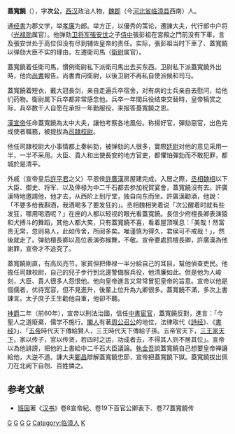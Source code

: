 '''蓋寬饒'''（{{bd|？||前60年|}}），字'''次公'''，[[西汉|西汉]]政治人物，[[魏郡|魏郡]]（今[[河北省|河北省]][[临漳县|临漳县]]西南）人。

通[[经書|经書]]为郡文学，举[[孝廉|孝廉]]为郎。举方正，以優秀的策论，遷諌大夫，代行郎中户将（[[光禄勋|光禄勋]]属官）。他弹劾[[卫将军|卫将军]][[張安世|張安世]]之子[[侍中|侍中]]張彭祖在宮殿之門前没有下車，言及張安世处于高位但没有尽到辅佐皇帝的责任。实际，張彭祖当时下車了、蓋寬饒以弹劾大臣不实的理由，左遷衛司馬（[[衛尉|衛尉]]属官）。

蓋寬饒着任衛司馬，慣例衛尉私下派衛司馬出去买东西。卫尉私下派蓋寬饒外出時，他向[[尚書|尚書]]報告。尚書責问衛尉，以後卫尉不再私自使派候和司马。

蓋寬饒着短衣，戴大冠長剑，亲自走遍兵卒宿舍，对有病的士兵亲自去慰问，给他们药物。衛尉属下兵卒都非常感念他。兵卒一年間兵役结束交替時，皇帝犒赏之际，兵卒数千人自愿在承担一年勤服役，来报答蓋寬饒之恩。

[[漢宣帝|漢宣帝]]任命蓋寬饒為太中大夫，讓他考察各地風俗。称揚好官，彈劾惡官，出色完成使者職務，被提拔為[[司隷校尉|司隷校尉]]。

他任司隷校尉大小事情都上奏糾劾，被弹劾的人很多，實際[[廷尉|廷尉]]对他的意见采用一半，一半不采用。大臣、貴人和出使長安的地方官吏，都懼怕彈劾而不敢犯罪，都城於是清平。

外戚（宣帝皇后[[許平君|許平君]]之父）平恩侯[[許廣漢|許廣漢]]房屋建完成，入居之際，[[丞相|丞相]][[魏相_(汉朝)|魏相]]以下大臣、御史、将军、以及俸禄为中二千石都去参加祝賀宴會，蓋寬饒沒有去。許廣漢特地邀請他，他才去，从西阶上到厅堂，独自向东而坐。許廣漢勸酒，他說：「不要多给我斟酒，我酒喝多了要发狂的」。丞相魏相笑着说「次公醒着时就有些发狂，哪用喝酒呢？」在座的人都以轻视的眼光看蓋寬饒。長信少府檀長卿表演猿和犬搏斗的舞蹈，其他人都大笑，只有蓋寬饒不喜，看着屋顶嘆息：「美哉！然富贵无常，忽则易人，此如传舍，所阅多矣。唯谨慎为得久，君侯可不戒哉！」，然後就走了。弹劾檀長卿以高位表演弥猴舞，不敬。宣帝要處罰檀長卿，許廣漢為他謝罪，宣帝才不追究了。

蓋寬饒剛直，有高风亮节，家貧但把俸禄一半分給自己的耳目，幫他偵查吏民。他擔任司隷校尉，自己的兒子步行到北邊警備服兵役，他清廉如此。但是他为人峻刻，大臣、貴人很多人怨恨他。他向皇帝進言又常常冒犯皇帝的旨意。宣帝以他是個儒者，优待宽容，但不見進升，後輩上位升為九卿很多。蓋寬饒不滿，多次上書諌言。太子庶子王生勸他自重，他卻不聽。

[[神爵|神爵]]二年（前60年），宣帝以刑法治國，信任[[中書|中書]][[宦官|宦官]]，蓋寬饒反對，進言：「今聖人之道廢棄，儒学不施行。[[閹人|閹人]]有著[[周公|周公]][[召公|召公]]的地位，法律取代《[[詩经|詩经]]》、《[[書经|書经]]》」、「[[五帝|五帝]]時代天下傳給賢人，三王時代天下傳給子孫。五帝官天下，[[三王|三王]][[家天下|家天下]]，家以传子，官以传贤，若四时之运，功成者去，不得其人则不居其位」。宣帝以為他誹謗，把他的上書給中二千石大臣議論。[[執金吾|執金吾]]說蓋寬饒自己想要皇帝禅讓給他，大逆不道。諌大夫[[鄭昌|鄭昌]]辯解蓋寬饒忠節，宣帝把蓋寬饒下獄。蓋寬饒拔出佩刀在北阙下自刎、百姓憐之。

== 参考文献 ==
*[[班固|班固]]著《[[汉书|汉书]]》卷8宣帝紀、卷19下百官公卿表下、卷77蓋寬饒传

{{DEFAULTSORT:G蓋}}
[[Category:西漢諫大夫|G]]
[[Category:西漢衛司馬|G]]
[[Category:西漢太中大夫|G]]
[[Category:西漢司隷校尉|G]]
[[Category:临漳人|Category:临漳人]]
[[Category:蓋姓|K]]